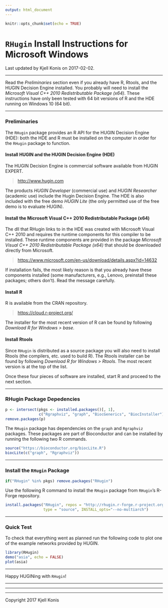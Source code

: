 ```yaml
---
output: html_document
---
```


```r
knitr::opts_chunk$set(echo = TRUE)
```

# `RHugin` Install Instructions for Microsoft Windows
Last updated by Kjell Konis on 2017-02-02.


***

Read the *Preliminaries* section even if you already have R, Rtools, and the HUGIN Decision Engine installed. You probably will need to install the *Microsoft Visual C++ 2010 Redistributable Package (x64)*.  These instructions have only been tested with 64 bit versions of R and the HDE running on Windows 10 (64 bit).


***

### Preliminaries

The `RHugin` package provides an R API for the HUGIN Decision Engine (HDE): both the HDE and R must be installed on the computer in order for the `RHugin` package to function.


#### Install HUGIN and the HUGIN Decision Engine (HDE)

The HUGIN Decision Engine is commercial software available from HUGIN EXPERT.

> [http://www.hugin.com](http://www.hugin.com)

The products *HUGIN Developer* (commercial use) and *HUGIN Researcher* (academic use) include the Hugin Decision Engine. The HDE is also included with the free demo *HUGIN Lite* (the only permitted use of the free demo is to evaluate HUGIN).


#### Install the Microsoft Visual C++ 2010 Redistributable Package (x64)

The dll that RHugin links to in the HDE was created with Microsoft Visual C++ 2010 and requires the runtime components for this compiler to be installed. These runtime components are provided in the package *Microsoft Visual C++ 2010 Redistributable Package (x64)* that should be downloaded directly from Microsoft.

> [https://www.microsoft.com/en-us/download/details.aspx?id=14632](https://www.microsoft.com/en-us/download/details.aspx?id=14632)

If installation fails, the most likely reason is that you already have these components installed (some manufacturers, e.g., Lenovo, preinstall these packages; others don't).  Read the message carefully.


#### Install R

R is available from the CRAN repository.

> [https://cloud.r-project.org/](https://cloud.r-project.org)

The installer for the most recent version of R can be found by following *Download R for Windows > base*.


#### Install Rtools

Since `RHugin` is distributed as a source package you will also need to install Rtools (the compilers, etc. used to build R). The Rtools installer can be found by following *Download R for Windows > Rtools*.  The most recent version is at the top of the list.

Once these four pieces of software are installed, start R and proceed to the next section.


***

### RHugin Package Depedencies

```r
p <- intersect(pkgs <- installed.packages()[, 1],
               c("Rgraphviz", "graph", "BiocGenerics", "BiocInstaller"))
remove.packages(p)
```

The `RHugin` package has dependencies on the `graph` and `Rgraphviz` packages.  These packages are part of Bioconductor and can be installed by running the following two R commands.

```r
source("https://bioconductor.org/biocLite.R")
biocLite(c("graph", "Rgraphviz"))
```


***

### Install the `RHugin` Package

```r
if("RHugin" %in% pkgs) remove.packages("RHugin")
```

Use the following R command to install the `RHugin` package from `RHugin`'s R-Forge repository.

```r
install.packages("RHugin", repos = "http://rhugin.r-forge.r-project.org",
                 type = "source", INSTALL_opts="--no-multiarch")
```


***

### Quick Test

To check that everything went as planned run the following code to plot one of the example networks provided by HUGIN.

```r
library(RHugin)
demo("asia", echo = FALSE)
plot(asia)
```

***

Happy HUGINing with `RHugin`!


***
***
***

Copyright 2017 Kjell Konis








